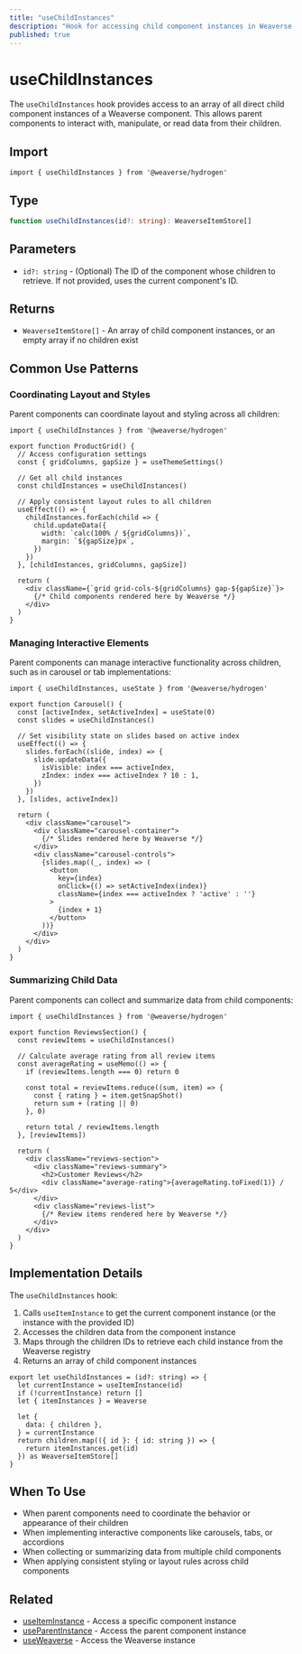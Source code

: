 ```yaml
---
title: "useChildInstances"
description: "Hook for accessing child component instances in Weaverse Hydrogen components."
published: true
---
```


# useChildInstances

The `useChildInstances` hook provides access to an array of all direct child component instances of a Weaverse component. This allows parent components to interact with, manipulate, or read data from their children.

## Import

```tsx
import { useChildInstances } from '@weaverse/hydrogen'
```

## Type

```typescript
function useChildInstances(id?: string): WeaverseItemStore[]
```

## Parameters

- `id?: string` - (Optional) The ID of the component whose children to retrieve. If not provided, uses the current component's ID.

## Returns

- `WeaverseItemStore[]` - An array of child component instances, or an empty array if no children exist

## Common Use Patterns

### Coordinating Layout and Styles

Parent components can coordinate layout and styling across all children:

```tsx
import { useChildInstances } from '@weaverse/hydrogen'

export function ProductGrid() {
  // Access configuration settings
  const { gridColumns, gapSize } = useThemeSettings()
  
  // Get all child instances
  const childInstances = useChildInstances()
  
  // Apply consistent layout rules to all children
  useEffect(() => {
    childInstances.forEach(child => {
      child.updateData({
        width: `calc(100% / ${gridColumns})`,
        margin: `${gapSize}px`,
      })
    })
  }, [childInstances, gridColumns, gapSize])
  
  return (
    <div className={`grid grid-cols-${gridColumns} gap-${gapSize}`}>
      {/* Child components rendered here by Weaverse */}
    </div>
  )
}
```

### Managing Interactive Elements

Parent components can manage interactive functionality across children, such as in carousel or tab implementations:

```tsx
import { useChildInstances, useState } from '@weaverse/hydrogen'

export function Carousel() {
  const [activeIndex, setActiveIndex] = useState(0)
  const slides = useChildInstances()
  
  // Set visibility state on slides based on active index
  useEffect(() => {
    slides.forEach((slide, index) => {
      slide.updateData({
        isVisible: index === activeIndex,
        zIndex: index === activeIndex ? 10 : 1,
      })
    })
  }, [slides, activeIndex])
  
  return (
    <div className="carousel">
      <div className="carousel-container">
        {/* Slides rendered here by Weaverse */}
      </div>
      <div className="carousel-controls">
        {slides.map((_, index) => (
          <button 
            key={index} 
            onClick={() => setActiveIndex(index)}
            className={index === activeIndex ? 'active' : ''}
          >
            {index + 1}
          </button>
        ))}
      </div>
    </div>
  )
}
```

### Summarizing Child Data

Parent components can collect and summarize data from child components:

```tsx
import { useChildInstances } from '@weaverse/hydrogen'

export function ReviewsSection() {
  const reviewItems = useChildInstances()
  
  // Calculate average rating from all review items
  const averageRating = useMemo(() => {
    if (reviewItems.length === 0) return 0
    
    const total = reviewItems.reduce((sum, item) => {
      const { rating } = item.getSnapShot()
      return sum + (rating || 0)
    }, 0)
    
    return total / reviewItems.length
  }, [reviewItems])
  
  return (
    <div className="reviews-section">
      <div className="reviews-summary">
        <h2>Customer Reviews</h2>
        <div className="average-rating">{averageRating.toFixed(1)} / 5</div>
      </div>
      <div className="reviews-list">
        {/* Review items rendered here by Weaverse */}
      </div>
    </div>
  )
}
```

## Implementation Details

The `useChildInstances` hook:

1. Calls `useItemInstance` to get the current component instance (or the instance with the provided ID)
2. Accesses the children data from the component instance
3. Maps through the children IDs to retrieve each child instance from the Weaverse registry
4. Returns an array of child component instances

```tsx
export let useChildInstances = (id?: string) => {
  let currentInstance = useItemInstance(id)
  if (!currentInstance) return []
  let { itemInstances } = Weaverse

  let {
    data: { children },
  } = currentInstance
  return children.map(({ id }: { id: string }) => {
    return itemInstances.get(id)
  }) as WeaverseItemStore[]
}
```

## When To Use

- When parent components need to coordinate the behavior or appearance of their children
- When implementing interactive components like carousels, tabs, or accordions
- When collecting or summarizing data from multiple child components
- When applying consistent styling or layout rules across child components

## Related

- [useItemInstance](/docs/api/use-item-instance) - Access a specific component instance
- [useParentInstance](/docs/api/use-parent-instance) - Access the parent component instance
- [useWeaverse](/docs/api/use-weaverse) - Access the Weaverse instance

